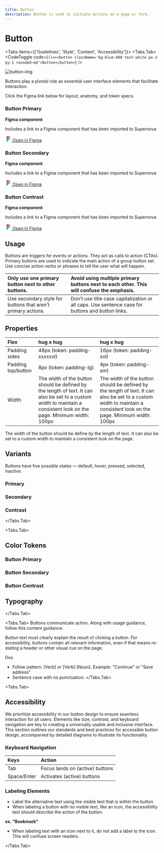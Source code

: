 ```yaml
---
title: Button
description: Button is used to initiate actions on a page or form.
---
```




# Button

<Tabs items={['Guidelines', 'Style', 'Content', 'Accessibility']}>
  <Tabs.Tab>
  <CodeToggle code={`
()=><button className='bg-blue-600 text-white px-2 py-1 rounded-md'>Button</button>
`} />
  
  <img src="https://studio-assets.supernova.io/design-systems/23040/5fe49a81-b6bf-48fa-bb7f-20c7591c4b43.png" alt="button-img" />

  Buttons play a pivotal role as essential user interface elements that facilitate interaction.

  <Callout type="info">
  Click the Figma link below for layout, anatomy, and token specs.
    </Callout>

  ### Button Primary

  <Callout type="info" title="Figma Component">
    <div className="flex justify-between">
        <div>
            <strong>Figma component</strong>
            <p>Includes a link to a Figma component that has been imported to Supernova</p>
        </div>
        <div>
            <a href="https://www.figma.com/file/XK6QYydn0IKxAYPkE4MAFm?node-id=6:5574" target="_blank" className="flex items-center gap-2">
                <svg xmlns="http://www.w3.org/2000/svg" width="20" height="20" viewBox="0 0 24 24" fill="none">
                    <path fill="#F24E1E" d="M4.8 4.8c0-2.04 1.56-3.6 3.6-3.6H12v7.2H8.4c-2.04 0-3.6-1.56-3.6-3.6Z"></path>
                    <path fill="#A259FF" d="M4.8 12c0-2.04 1.56-3.6 3.6-3.6H12v7.2H8.4c-2.04 0-3.6-1.56-3.6-3.6Z"></path>
                    <path fill="#0ACF83" d="M8.4 22.8c2.04 0 3.6-1.56 3.6-3.6v-3.6H8.4c-2.04 0-3.6 1.56-3.6 3.6s1.56 3.6 3.6 3.6Z"></path>
                    <path fill="#1ABCFE" d="M15.6 15.6a3.6 3.6 0 1 0 0-7.2 3.6 3.6 0 0 0 0 7.2Z"></path>
                    <path fill="#FF7262" d="M12 1.2h3.6c2.04 0 3.6 1.56 3.6 3.6s-1.56 3.6-3.6 3.6H12V1.2Z"></path>
                </svg> 
                <span>Open in Figma</span>
            </a>
        </div>
  </div>
</Callout>

  ### Button Secondary

  <Callout type="info" title="Figma Component">
    <div className="flex justify-between">
        <div>
            <strong>Figma component</strong>
            <p>Includes a link to a Figma component that has been imported to Supernova</p>
        </div>
        <div>
            <a href="https://www.figma.com/file/XK6QYydn0IKxAYPkE4MAFm?node-id=6:5574" target="_blank" className="flex items-center gap-2">
                <svg xmlns="http://www.w3.org/2000/svg" width="20" height="20" viewBox="0 0 24 24" fill="none">
                    <path fill="#F24E1E" d="M4.8 4.8c0-2.04 1.56-3.6 3.6-3.6H12v7.2H8.4c-2.04 0-3.6-1.56-3.6-3.6Z"></path>
                    <path fill="#A259FF" d="M4.8 12c0-2.04 1.56-3.6 3.6-3.6H12v7.2H8.4c-2.04 0-3.6-1.56-3.6-3.6Z"></path>
                    <path fill="#0ACF83" d="M8.4 22.8c2.04 0 3.6-1.56 3.6-3.6v-3.6H8.4c-2.04 0-3.6 1.56-3.6 3.6s1.56 3.6 3.6 3.6Z"></path>
                    <path fill="#1ABCFE" d="M15.6 15.6a3.6 3.6 0 1 0 0-7.2 3.6 3.6 0 0 0 0 7.2Z"></path>
                    <path fill="#FF7262" d="M12 1.2h3.6c2.04 0 3.6 1.56 3.6 3.6s-1.56 3.6-3.6 3.6H12V1.2Z"></path>
                </svg> 
                <span>Open in Figma</span>
            </a>
        </div>
  </div>
</Callout>

  ### Button Contrast

  <Callout type="info" title="Figma Component">
    <div className="flex justify-between">
        <div>
            <strong>Figma component</strong>
            <p>Includes a link to a Figma component that has been imported to Supernova</p>
        </div>
        <div>
            <a href="https://www.figma.com/file/XK6QYydn0IKxAYPkE4MAFm?node-id=6:5574" target="_blank" className="flex items-center gap-2">
                <svg xmlns="http://www.w3.org/2000/svg" width="20" height="20" viewBox="0 0 24 24" fill="none">
                    <path fill="#F24E1E" d="M4.8 4.8c0-2.04 1.56-3.6 3.6-3.6H12v7.2H8.4c-2.04 0-3.6-1.56-3.6-3.6Z"></path>
                    <path fill="#A259FF" d="M4.8 12c0-2.04 1.56-3.6 3.6-3.6H12v7.2H8.4c-2.04 0-3.6-1.56-3.6-3.6Z"></path>
                    <path fill="#0ACF83" d="M8.4 22.8c2.04 0 3.6-1.56 3.6-3.6v-3.6H8.4c-2.04 0-3.6 1.56-3.6 3.6s1.56 3.6 3.6 3.6Z"></path>
                    <path fill="#1ABCFE" d="M15.6 15.6a3.6 3.6 0 1 0 0-7.2 3.6 3.6 0 0 0 0 7.2Z"></path>
                    <path fill="#FF7262" d="M12 1.2h3.6c2.04 0 3.6 1.56 3.6 3.6s-1.56 3.6-3.6 3.6H12V1.2Z"></path>
                </svg> 
                <span>Open in Figma</span>
            </a>
        </div>
  </div>
</Callout>

  ## Usage

  Buttons are triggers for events or actions. They act as calls to action (CTAs). Primary buttons are used to indicate the main action of a group button set. Use concise action verbs or phrases to tell the user what will happen.

  | Only use one primary button next to other buttons. | Avoid using multiple primary buttons next to each other. This will confuse the emphasis.|
  |:---------------------------------------------------|:----------------------------------------------------|
  | Use secondary style for buttons that aren’t primary actions. | Don’t use title case capitalization or all caps. Use sentence case for buttons and button links. |

  ## Properties

  | Flex | hug x hug | hug x hug |
  |:-----|:----------|:----------|
  |Padding sides | 48px (token: padding-xxxxxxl) | 16px (token: padding-xxl) |
  | Padding top/button | 8px (token: padding-lg) | 4px (token: padding-sm) |
  | Width | The width of the button should be defined by the length of text. It can also be set to a custom width to maintain a consistent look on the page. Minimum width: 100px | The width of the button should be defined by the length of text. It can also be set to a custom width to maintain a consistent look on the page. Minimum width: 100px |

  The width of the button should be define by the length of text. It can also be set to a custom width to maintain a consistent look on the page.

  ## Variants

  Buttons have five possible states — default, hover, pressed, selected, inactive.

  ### Primary

  ### Secondary

  ### Contrast

  </Tabs.Tab>

  <Tabs.Tab>
  ## Color Tokens

  ### Button Primary

  ### Button Secondary

  ### Button Contrast

  ## Typography

  </Tabs.Tab>
  
  <Tabs.Tab>
  Buttons communicate action. Along with usage guidance, follow this content guidance:

  Button text must clearly explain the result of clicking a button. For accessibility, buttons contain all relevant information, even if that means re-stating a header or other visual cue on the page.
  
  Dos
  - Follow pattern: [Verb] or [Verb] [Noun]. Example: "Continue" or "Save address"
  - Sentence case with no punctuation.
  </Tabs.Tab>
  
  <Tabs.Tab>
  ## Accessibility

  We prioritize accessibility in our button design to ensure seamless interaction for all users. Elements like size, contrast, and keyboard navigation are key to creating a universally usable and inclusive interface. This section outlines our standards and best practices for accessible button design, accompanied by detailed diagrams to illustrate its functionality.

  ### Keyboard Navigation

  | Keys | Action |
  |:-----|:-------|
  | Tab | Focus lands on (active) buttons |
  | Space/Enter | Activates (active) buttons |

  ### Labeling Elements 

  - Label the alternative text using the visible text that is within the button.
  - When labeling a button with no visible text, like an icon, the accessibility text should describe the action of the button.

  **ex. "Bookmark"**

  - When labeling text with an icon next to it, do not add a label to the icon. This will confuse screen readers.



  </Tabs.Tab>
</Tabs>


